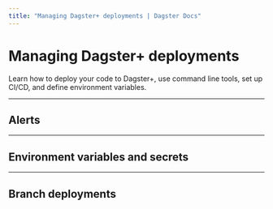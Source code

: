 ```yaml
---
title: "Managing Dagster+ deployments | Dagster Docs"
---
```


# Managing Dagster+ deployments

Learn how to deploy your code to Dagster+, use command line tools, set up CI/CD, and define environment variables.

<ArticleList>
  <ArticleListItem
    title="Managing full deployments"
    href="/dagster-plus/managing-deployments/managing-deployments"
  ></ArticleListItem>
  <ArticleListItem
    title="Deployment settings reference"
    href="/dagster-plus/managing-deployments/deployment-settings-reference"
  ></ArticleListItem>
  <ArticleListItem
    title="Adding and managing code locations"
    href="/dagster-plus/managing-deployments/code-locations"
  ></ArticleListItem>
  <ArticleListItem
    title="Using the dagster-plus CLI"
    href="/dagster-plus/managing-deployments/dagster-plus-cli"
  ></ArticleListItem>
</ArticleList>

---

## Alerts

<ArticleList>
  <ArticleListItem
    title="Alerting overview"
    href="dagster-cloud/managing-deployments/alerts"
  ></ArticleListItem>
  <ArticleListItem
    title="Managing alerts in Dagster+"
    href="dagster-cloud/managing-deployments/alerts/managing-alerts-in-ui"
  ></ArticleListItem>
  <ArticleListItem
    title="Managing alerts using the dagster-cloud CLI"
    href="dagster-cloud/managing-deployments/alerts/managing-alerts-cli"
  ></ArticleListItem>
  <ArticleListItem
    title="Email alerts"
    href="dagster-cloud/managing-deployments/alerts/email"
  ></ArticleListItem>
  <ArticleListItem
    title="Microsoft Teams alerts"
    href="dagster-cloud/managing-deployments/alerts/microsoft-teams"
  ></ArticleListItem>
  <ArticleListItem
    title="Slack alerts"
    href="dagster-cloud/managing-deployments/alerts/slack"
  ></ArticleListItem>
</ArticleList>

---

## Environment variables and secrets

<ArticleList>
  <ArticleListItem
    title="Using environment variables and secrets"
    href="/dagster-plus/managing-deployments/environment-variables-and-secrets"
  ></ArticleListItem>
  <ArticleListItem
    title="Setting up environment variables using Hybrid agent configuration"
    href="/dagster-plus/managing-deployments/setting-environment-variables-agents"
  ></ArticleListItem>
</ArticleList>

---

## Branch deployments

<ArticleList>
  <ArticleListItem
    title="Using Branch Deployments for Continous Integration (CI)"
    href="/dagster-plus/managing-deployments/branch-deployments"
  ></ArticleListItem>
  <ArticleListItem
    title="Setting up Branch Deployments with GitHub Actions"
    href="/dagster-plus/managing-deployments/branch-deployments/using-branch-deployments-with-github"
  ></ArticleListItem>
  <ArticleListItem
    title="Setting up Branch Deployments with the dagster-plus CLI"
    href="/dagster-plus/managing-deployments/branch-deployments/using-branch-deployments"
  ></ArticleListItem>
</ArticleList>
